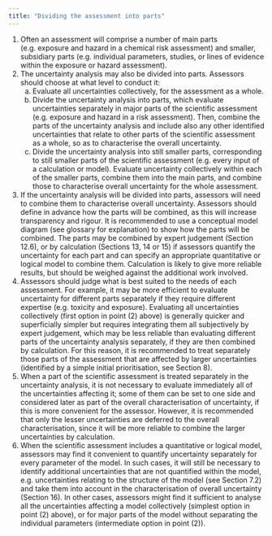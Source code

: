 ```yaml
---
title: "Dividing the assessment into parts"
---
```


1. Often an assessment will comprise a number of main parts (e.g. exposure and hazard in a chemical risk assessment) and smaller, subsidiary parts (e.g. individual parameters, studies, or lines of evidence within the exposure or hazard assessment). 
2. The uncertainty analysis may also be divided into parts. Assessors should choose at what level to conduct it: 
   a) Evaluate all uncertainties collectively, for the assessment as a whole. 
   b) Divide the uncertainty analysis into parts, which evaluate uncertainties separately in major parts of the scientific assessment (e.g. exposure and hazard in a risk assessment). Then, combine the parts of the uncertainty analysis and include also any other identified uncertainties that relate to other parts of the scientific assessment as a whole, so as to characterise the overall uncertainty. 
   c) Divide the uncertainty analysis into still smaller parts, corresponding to still smaller parts of the scientific assessment (e.g. every input of a calculation or model). Evaluate uncertainty collectively within each of the smaller parts, combine them into the main parts, and combine those to characterise overall uncertainty for the whole assessment. 
3. If the uncertainty analysis will be divided into parts, assessors will need to combine them to characterise overall uncertainty. Assessors should define in advance how the parts will be combined, as this will increase transparency and rigour. It is recommended to use a conceptual model diagram (see glossary for explanation) to show how the parts will be combined. The parts may be combined by expert judgement (Section 12.6), or by calculation (Sections 13, 14 or 15) if assessors quantify the uncertainty for each part and can specify an appropriate quantitative or logical model to combine them. Calculation is likely to give more reliable results, but should be weighed against the additional work involved. 
4. Assessors should judge what is best suited to the needs of each assessment. For example, it may be more efficient to evaluate uncertainty for different parts separately if they require different expertise (e.g. toxicity and exposure). Evaluating all uncertainties collectively (first option in point (2) above) is generally quicker and superficially simpler but requires integrating them all subjectively by expert judgement, which may be less reliable than evaluating different parts of the uncertainty analysis separately, if they are then combined by calculation. For this reason, it is recommended to treat separately those parts of the assessment that are affected by larger uncertainties (identified by a simple initial prioritisation, see Section 8). 
5. When a part of the scientific assessment is treated separately in the uncertainty analysis, it is not necessary to evaluate immediately all of the uncertainties affecting it; some of them can be set to one side and considered later as part of the overall characterisation of uncertainty, if this is more convenient for the assessor. However, it is recommended that only the lesser uncertainties are deferred to the overall characterisation, since it will be more reliable to combine the larger uncertainties by calculation. 
6. When the scientific assessment includes a quantitative or logical model, assessors may find it convenient to quantify uncertainty separately for every parameter of the model. In such cases, it will still be necessary to identify additional uncertainties that are not quantified within the model, e.g. uncertainties relating to the structure of the model (see Section 7.2) and take them into account in the characterisation of overall uncertainty (Section 16). In other cases, assessors might find it sufficient to analyse all the uncertainties affecting a model collectively (simplest option in point (2) above), or for major parts of the model without separating the individual parameters (intermediate option in point (2)).

